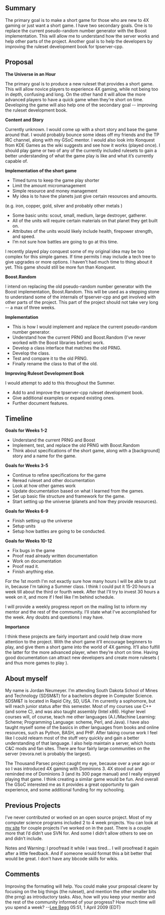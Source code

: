 == Summary ==


The primary goal is to make a short game for those who are new to 4X gaming or just want a short game. I have two secondary goals. One is to replace the current pseudo-random number generator with the Boost implementation. This will allow me to understand how the server works and help other parts of the project. Another goal is to help the developers by improving the ruleset development book for tpserver-cpp.


== Proposal ==


'''The Universe in an Hour'''

The primary goal is to produce a new ruleset that provides a short game. This will allow novice players to experience 4X gaming, while not being too in depth, confusing and long. On the other hand it will allow the more advanced players to have a quick game when they're short on time. Developing the game will also help one of the secondary goal -- improving the ruleset development book.

'''Content and Story'''

Currently unknown. I would come up with a short story and base the game around that. I would probably bounce some ideas off my friends and the TP IRC channel, along with my GSoC mentor. I would also look into Konquest from KDE Games as the wiki suggests and see how it works (played once). I should play game or two of any of the currently included rulesets to gain a better understanding of what the game play is like and what it’s currently capable of.

'''Implementation of the short game'''

* Timed turns to keep the game play shorter
* Limit the amount micromanagement 
* Simple resource and money management
* My idea is to have the planets just give certain resources and amounts. 
(e.g. iron, copper, gold, silver and probably other metals )
* Some basic units: scout, small, medium, large destroyer, gatherer.
* All of the units will require certain materials on that planet they get built on.
* Attributes of the units would likely include health, firepower strength, and speed.
* I’m not sure how battles are going to go at this time.


I recently played play conquest some of my original idea may be too complex for this simple games. If time permits I may include a tech tree to give upgrades or more options. I haven't had much time to thing about it yet. This game should still be more fun than Konquest.

'''Boost.Random'''

I intend on replacing the old pseudo-random number generator with the Boost implementation, Boost.Random. This will be used as a stepping stone to understand some of the internals of tpserver-cpp and get involved with other parts of the project. This part of the project should not take very long -- a max of three weeks.

'''Implementation'''

* This is how I would implement and replace the current pseudo-random number generator.  
* Understand how the current PRNG and Boost.Random (I’ve never worked with the Boost libraries before) work.
* Develop a class interface that matches the old PRNG.
* Develop the class.
* Test and compare it to the old PRNG.
* Finally rename the class to that of the old.


'''Improving Ruleset Development Book'''

I would attempt to add to this throughout the Summer.

* Add to and improve the tpserver-cpp ruleset development book.
* Give additional examples or expand existing ones.
* Further document features.

 
== Timeline ==

'''Goals for Weeks 1-2'''

* Understand the current PRNG and Boost
* Implement, test, and replace the old PRNG with Boost.Random
* Think about specifications of the short game, along with a [background] story and a name for the game.  


'''Goals for Weeks 3-5'''

* Continue to refine specifications for the game
* Reread ruleset and other documentation
* Look at how other games work
* Update documentation based on what I learned from the games.
* Set up basic file structure and framework for the game.
* Start setting up the universe (planets and how they provide resources).


'''Goals for Weeks 6-9'''

* Finish setting up the universe
* Setup units
* Setup how battles are going to be conducted.
	

'''Goals for Weeks 10-12'''

* Fix bugs in the game
* Proof read already written documentation
* Work on documentation
* Proof read it.
* Finish anything else.


For the 1st month I'm not exactly sure how many hours I will be able to put in, because I'm taking a Summer class. I think I could put it 15-20 hours a week till about the third or fourth week. After that I'll try to invest 30 hours a week on it, and more if I feel like I'm behind schedule.

I will provide a weekly progress report on the mailing list to inform my mentor and the rest of the community. I'll state what I've accomplished for the week. Any doubts and questions I may have. 

'''Importance'''

I think these projects are fairly important and could help draw more attention to the project. With the short game it’ll encourage beginners to play, and give them a short game into the world of 4X gaming. It’ll also fulfill the latter for the more advanced player, when they’re short on time.  Having good documentation can attract new developers and create more rulesets ( and thus more games to play ).


== About myself ==


My name is Jordan Neumeyer. I’m attending South Dakota School of Mines and Technology (SDSM&T) for a bachelors degree in Computer Science. SDSM&T is located in Rapid City, SD, USA. I’m currently a sophomore, but will reach junior status after this semester. Most of my courses use C++ (and some C), and was also taught assembly (Intel x86). Higher level courses will, of course, teach me other languages (A.I./Machine Learning: Scheme; Programming Language: scheme, Perl, and Java). I have also taught myself some of the basics in other languages from books and online resources, such as Python, BASH, and PHP. After taking course work I feel like I could relearn most of the stuff very quickly and gain a better understanding of that language. I also help maintain a server, which hosts C&C mods and fan sites.  There are four fairly large communities on the server (revora.net is probably the largest).

The Thousand Parsec project caught my eye, because over a year ago or so I was introduced 4X gaming with Dominions 3.  4X stood out and reminded me of Dominions 3 (and its 300 page manual) and I really enjoyed playing that game. I think creating a similar game would be fun. And overall The GSoC interested me as it provides a great opportunity to gain experience, and some additional funding for my schooling.


== Previous Projects ==


I’ve never contributed or worked on an open source project. Most of my computer science programs included 2 to 4 week projects. You can look at [http://jn.icetex-hosting.net/svn my site] for couple projects I’ve worked on in the past. There is a couple more that I’d didn’t use SVN for. And some I didn’t allow others to see on and didn’t include.


Notes and Warning: I proofread it while I was tired... I will proofread it again after a little feedback. And if someone would format this a bit better that would be great. I don't have any bbcode skills for wikis.


== Comments ==
Improving the formating will help. You could make your proposal clearer by focusing on the big things (the ruleset), and mention the other smaller bits (the prng) as introductory tasks. Also, how will you keep your mentor and the rest of the community informed of your progress? How much time will you spend a week? --[[User:Lee Begg|Lee Begg]] 05:51, 1 April 2009 (EDT)
